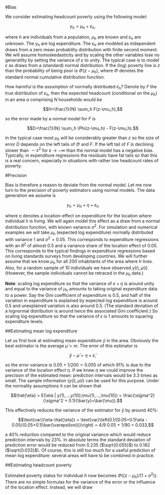 #Bias

We consider estimating headcount poverty using the following model:

$$y_h = \mu_h+\varepsilon_h,$$

where $h$ are individuals from a population, $\mu_h$ are known and $\varepsilon_h$ are unknown. The $y_h$ are log expenditure. The $\varepsilon_h$ are modeled as independent draws from a zero mean probability distribution with finite second moment. We will assume homoskedasticity and by scaling the other variables lose no generatlity by setting the variance of $\varepsilon$ to unity. The typical case is to model $\varepsilon$ as draws from a (standard) normal distribution. If the (log) poverty line is $z$ than the probability of being poor is $\Phi(z-\mu_h)$, where $\Phi$ denotes the standard normal cumulative distribution function.

How harmful is the assumption of normally distributed $\varepsilon_h$? Denote by $F$ the true distribution of $\varepsilon_h$, then the expected headcount (conditional on the $\mu_h$) in an area $a$ comprising $N$ households would be

$$H=\frac{1}{N} \sum_h F(z-\mu_h),$$

so the error made by a normal model for $F$ is

$$D=\frac{1}{N} \sum_h \Phi(z-\mu_h) - F(z-\mu_h).$$

In the typical case most $\mu_h$ will be considerably greater than $z$ so the size of error $D$ depends on the left tails of $\Phi$ and $F$. If the left tail of $F$ is declining slower than $\sim \varepsilon^2$ for $\varepsilon \rightarrow -\infty$ than the normal model has a negative bias. Typically, in expenditure regressions the residuals have fat tails so that this is a real concern, especially in situations with rather low headcount rates of poverty.

#Precision

Bias is therefore a reason to deviate from the normal model. Let me now turn to the precision of poverty estimators using normal models. The data generation we assume is

$$y_h = \mu_h + \eta + \varepsilon_h$$

where $\eta$ denotes a location-effect on expenditure for the location where individual $h$ is living. We will again model this effect as a draw from a normal distribution function, with known variance $\sigma^2$. For simulation and numerical examples we will take $\mu_h$ (expected log expenditure) normally distributed with variance 1 and $\sigma^2=0.05$. This corresponds to expenditure regressions with an $R^2$ of almost 0.5 and a variance share of the location effect of 0.05. This corresponds to the typical findings in expenditure regressions based on living standards surveys from developing countries. We will further assume that we know $\mu_h$ for all 200 inhabitants of the area where $h$ lives. Also, for a random sample of 10 individuals we have observed $y(i), \mu(i)$. (However, the sample individuals cannot be retraced in the $\mu_h$ data.)

**Note**: scaling log expenditure so that the variance of $\varepsilon+\eta$ is around unity and equal to the variance of $\mu_h$ amounts to taking original expenditure data to a power. Say the Gini coefficient of expenditure is 0.5, and half of the variation in expenditure is explained by expected log expenditure is around 0.5 and unexplained variation is also around 0.5. (The standard deviation of a lognormal distribution is around twice the associated Gini coefficient.) So scaling log expenditure so that the variance of $\epsilon$ is 1 amounts to squaring expenditure levels.

##Estimating mean log expenditure

Let us first look at estimating mean expenditure $\bar{y}$ in the area. Obviously the best estimator is the average $\bar{\mu}=m$. The error of this estimator is

$$\bar{y} - \bar{\mu} = \eta + \bar{\varepsilon},$$

so the error variance is $0.05+1/200 = 0.055$ of which 91% is due to the variance of the location effect $\eta$. If we knew $\eta$ we could improve the precision of the estimated mean: prediction intervals would be 3.3 times as small. The sample information $(y(i),\mu(i)$ can be used for this purpose. Under the normality assumptions it can be shown that 

$$\hat{\eta} = E(\eta | y(1),...,y(10);\mu(1),...,\mu(10)) = \frac{\sigma^2}{\sigma^2 + 0.1}(\bar{y}=\bar{\mu}).$$

This effectively reduces the variance of the estimator for $\bar{y}$ by around 40%: 

$$\text{var}(\eta-\hat{\eta}) = \text{var}\left(0.1/(0.05+0.1)\eta - 0.05/(0.05+0.1)\bar{\varepsilon(i)}\right) = 4/9 0.05 + 1/90 = 0.033,$$

a 40% reduction compared to the original variance which would reduce prediction intervals by 23%. In absolute terms the standard deviation of prediction error would be reduced from 0.235 ($\sqrt{0.055}$) to 0.182 ($\sqrt{0.033}$). Of course, this is still too much for a useful prediction of mean log expenditure: several areas will have to be combined in practice.

##Estimating headcount poverty

Estimated poverty status for individual $h$ now becomes $\Phi((z-\mu_h)/(1+\sigma^2))$. There are no simple formulas for the variance of the error or the influence of the location effect. Instead, we will draw 

